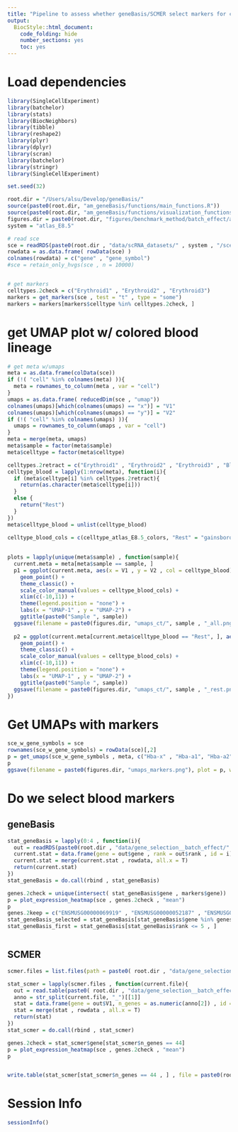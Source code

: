 ```yaml
---
title: "Pipeline to assess whether geneBasis/SCMER select markers for celltypes present in a single batch."
output:
  BiocStyle::html_document:
    code_folding: hide
    number_sections: yes
    toc: yes  
---
```

# Load dependencies

```r


library(SingleCellExperiment)
library(batchelor)
library(stats)
library(BiocNeighbors)
library(tibble)
library(reshape2)
library(plyr)
library(dplyr)
library(scran)
library(batchelor)
library(stringr)
library(SingleCellExperiment)

set.seed(32)

root.dir = "/Users/alsu/Develop/geneBasis/"
source(paste0(root.dir, "am_geneBasis/functions/main_functions.R"))
source(paste0(root.dir, "am_geneBasis/functions/visualization_functions.R"))
figures.dir = paste0(root.dir, "figures/benchmark_method/batch_effect/atlas_E8.5/")
system = "atlas_E8.5"

# read sce 
sce = readRDS(paste0(root.dir , "data/scRNA_datasets/" , system , "/sce_" , system , ".Rds"))
rowdata = as.data.frame( rowData(sce) )
colnames(rowdata) = c("gene" , "gene_symbol")
#sce = retain_only_hvgs(sce , n = 10000)


# get markers
celltypes.2check = c("Erythroid1" , "Erythroid2" , "Erythroid3")
markers = get_markers(sce , test = "t" , type = "some")
markers = markers[markers$celltype %in% celltypes.2check, ]


```


# get UMAP plot w/ colored blood lineage

```r


# get meta w/umaps
meta = as.data.frame(colData(sce))
if (!( "cell" %in% colnames(meta) )){
  meta = rownames_to_column(meta , var = "cell")
}
umaps = as.data.frame( reducedDim(sce , "umap"))
colnames(umaps)[which(colnames(umaps) == "x")] = "V1"
colnames(umaps)[which(colnames(umaps) == "y")] = "V2"
if (!( "cell" %in% colnames(umaps) )){
  umaps = rownames_to_column(umaps , var = "cell")
}
meta = merge(meta, umaps)
meta$sample = factor(meta$sample)
meta$celltype = factor(meta$celltype)

celltypes.2retract = c("Erythroid1" , "Erythroid2" , "Erythroid3" , "Blood progenitors 1" , "Blood progenitors 2")
celltype_blood = lapply(1:nrow(meta), function(i){
  if (meta$celltype[i] %in% celltypes.2retract){
    return(as.character(meta$celltype[i]))
  }
  else {
    return("Rest")
  }
})
meta$celltype_blood = unlist(celltype_blood)

celltype_blood_cols = c(celltype_atlas_E8.5_colors, "Rest" = "gainsboro")
  
  
plots = lapply(unique(meta$sample) , function(sample){
  current.meta = meta[meta$sample == sample, ]
  p1 = ggplot(current.meta, aes(x = V1 , y = V2 , col = celltype_blood)) + 
    geom_point() +
    theme_classic() +
    scale_color_manual(values = celltype_blood_cols) +
    xlim(c(-10,11)) + 
    theme(legend.position = "none") + 
    labs(x = "UMAP-1" , y = "UMAP-2") + 
    ggtitle(paste0("Sample ", sample))
  ggsave(filename = paste0(figures.dir, "umaps_ct/", sample , "_all.png"), plot = p1, width = 3, height = 4)
  
  p2 = ggplot(current.meta[current.meta$celltype_blood == "Rest", ], aes(x = V1 , y = V2 , col = celltype_blood)) + 
    geom_point() +
    theme_classic() +
    scale_color_manual(values = celltype_blood_cols) +
    xlim(c(-10,11)) + 
    theme(legend.position = "none") + 
    labs(x = "UMAP-1" , y = "UMAP-2") + 
    ggtitle(paste0("Sample ", sample))
  ggsave(filename = paste0(figures.dir, "umaps_ct/", sample , "_rest.png"), plot = p2, width = 3, height = 4)
})


```

# Get UMAPs with markers

```r


sce_w_gene_symbols = sce
rownames(sce_w_gene_symbols) = rowData(sce)[,2]
p = get_umaps(sce_w_gene_symbols , meta, c("Hba-x" , "Hba-a1", "Hba-a2"))
p
ggsave(filename = paste0(figures.dir, "umaps_markers.png"), plot = p, width = 10, height = 4)


```


# Do we select blood markers

## geneBasis

```r


stat_geneBasis = lapply(0:4 , function(i){
  out = readRDS(paste0(root.dir , "data/gene_selection__batch_effect/" , system , "/" , "gene_selection_" , i , ".Rds"))
  current.stat = data.frame(gene = out$gene , rank = out$rank , id = i)
  current.stat = merge(current.stat , rowdata, all.x = T)
  return(current.stat)
})
stat_geneBasis = do.call(rbind , stat_geneBasis)

genes.2check = unique(intersect( stat_geneBasis$gene , markers$gene))
p = plot_expression_heatmap(sce , genes.2check , "mean")
p
genes.2keep = c("ENSMUSG00000069919" , "ENSMUSG00000052187" , "ENSMUSG00000027562" , "ENSMUSG00000055609")
stat_geneBasis_selected = stat_geneBasis[stat_geneBasis$gene %in% genes.2keep , ]
stat_geneBasis_first = stat_geneBasis[stat_geneBasis$rank <= 5 , ]



```


## SCMER

```r


scmer.files = list.files(path = paste0( root.dir , "data/gene_selection__batch_effect/" , system , "/scmer/" ))

stat_scmer = lapply(scmer.files , function(current.file){
  out = read.table(paste0( root.dir , "data/gene_selection__batch_effect/" , system , "/scmer/" , current.file) , header = F)
  anno = str_split(current.file, "_")[[1]]
  stat = data.frame(gene = out$V1, n_genes = as.numeric(anno[2]) , id = as.numeric(str_replace(anno[4] , ".txt" , "")))
  stat = merge(stat , rowdata , all.x = T)                  
  return(stat)
})
stat_scmer = do.call(rbind , stat_scmer)

genes.2check = stat_scmer$gene[stat_scmer$n_genes == 44]
p = plot_expression_heatmap(sce , genes.2check , "mean")
p


write.table(stat_scmer[stat_scmer$n_genes == 44 , ] , file = paste0(root.dir , "sups/scmer_batch.txt"), col.names = T, quote = F, row.names = F , sep = "\t")


```



# Session Info

```r
sessionInfo()
```
